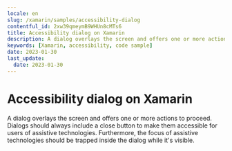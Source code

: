```yaml
---
locale: en
slug: /xamarin/samples/accessibility-dialog
contentful_id: 2xw39qmeymB9WHUn8cMTs6
title: Accessibility dialog on Xamarin
description: A dialog overlays the screen and offers one or more actions to proceed.
keywords: [Xamarin, accessibility, code sample]
date: 2023-01-30
last_update:
  date: 2023-01-30
---
```


# Accessibility dialog on Xamarin

A dialog overlays the screen and offers one or more actions to proceed. Dialogs should always include a close button to make them accessible for users of assistive technologies. Furthermore, the focus of assistive technologies should be trapped inside the dialog while it's visible.

<CodeSample id="accessibility-dialog" platform="xamarin" locale="en"/>
